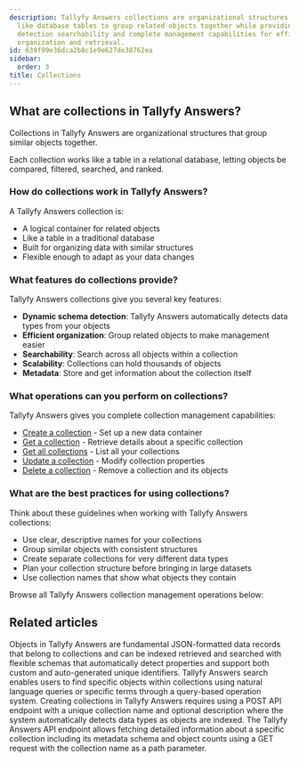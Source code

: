 ```yaml
---
description: Tallyfy Answers collections are organizational structures that function
  like database tables to group related objects together while providing dynamic schema
  detection searchability and complete management capabilities for efficient data
  organization and retrieval.
id: 639f99e36dca2b8c1e9e627de38762ea
sidebar:
  order: 3
title: Collections
---
```


## What are collections in Tallyfy Answers?

Collections in Tallyfy Answers are organizational structures that group similar objects together.

Each collection works like a table in a relational database, letting objects be compared, filtered, searched, and ranked.

### How do collections work in Tallyfy Answers?

A Tallyfy Answers collection is:
- A logical container for related objects
- Like a table in a traditional database
- Built for organizing data with similar structures
- Flexible enough to adapt as your data changes

### What features do collections provide?

Tallyfy Answers collections give you several key features:

- **Dynamic schema detection**: Tallyfy Answers automatically detects data types from your objects
- **Efficient organization**: Group related objects to make management easier
- **Searchability**: Search across all objects within a collection
- **Scalability**: Collections can hold thousands of objects
- **Metadata**: Store and get information about the collection itself

### What operations can you perform on collections?

Tallyfy Answers gives you complete collection management capabilities:

- [Create a collection](/products/answers/collections/create-collection/) - Set up a new data container
- [Get a collection](/products/answers/collections/get-collection/) - Retrieve details about a specific collection
- [Get all collections](/products/answers/collections/get-all-collections/) - List all your collections
- [Update a collection](/products/answers/collections/update-collection/) - Modify collection properties
- [Delete a collection](/products/answers/collections/delete-collection/) - Remove a collection and its objects

### What are the best practices for using collections?

Think about these guidelines when working with Tallyfy Answers collections:

- Use clear, descriptive names for your collections
- Group similar objects with consistent structures
- Create separate collections for very different data types
- Plan your collection structure before bringing in large datasets
- Use collection names that show what objects they contain

Browse all Tallyfy Answers collection management operations below:


<PageTree />


## Related articles
<CardGrid>
<LinkTitleCard header="<b>Answers > Objects</b>" href="/products/answers/objects/" > Objects in Tallyfy Answers are fundamental JSON-formatted data records that belong to collections and can be indexed retrieved and searched with flexible schemas that automatically detect properties and support both custom and auto-generated unique identifiers. </LinkTitleCard>
<LinkTitleCard header="<b>Answers > Search</b>" href="/products/answers/search/" > Tallyfy Answers search enables users to find specific objects within collections using natural language queries or specific terms through a query-based operation system. </LinkTitleCard>
<LinkTitleCard header="<b>Collections > Create a collection</b>" href="/products/answers/collections/create-collection/" > Creating collections in Tallyfy Answers requires using a POST API endpoint with a unique collection name and optional description where the system automatically detects data types as objects are indexed. </LinkTitleCard>
<LinkTitleCard header="<b>Collections > Get a collection</b>" href="/products/answers/collections/get-collection/" > The Tallyfy Answers API endpoint allows fetching detailed information about a specific collection including its metadata schema and object counts using a GET request with the collection name as a path parameter. </LinkTitleCard>
</CardGrid>